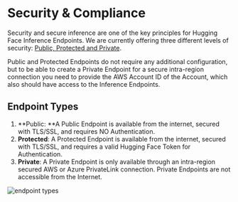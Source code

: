 # Security & Compliance

Security and secure inference are one of the key principles for Hugging Face Inference Endpoints. We are currently offering three different levels of security: [Public, Protected and Private](/docs/guides/secruity).

Public and Protected Endpoints do not require any additional configuration, but to be able to create a Private Endpoint for a secure intra-region connection you need to provide the AWS Account ID of the Account, which also should have access to the Inference Endpoints. 


## Endpoint Types

1. **Public: **A Public Endpoint is available from the internet, secured with TLS/SSL, and requires NO Authentication.
2. **Protected**: A Protected Endpoint is available from the internet, secured with TLS/SSL, and requires a valid Hugging Face Token for Authentication.
3. **Private**: A Private Endpoint is only available through an intra-region secured AWS or Azure PrivateLink connection. Private Endpoints are not accessible from the Internet.

<img src="https://raw.githubusercontent.com/huggingface/hf-endpoints-documentation/main/assets/endpoint_types.png" alt="endpoint types" />
